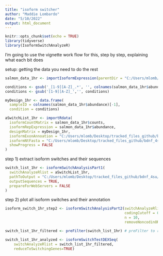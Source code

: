 ```yaml
---
title: "isoform switcher"
author: "Maddie Lombardo"
date: "5/10/2022"
output: html_document
---
```


```r
knitr::opts_chunk$set(echo = TRUE)
library(tidyverse)
library(IsoformSwitchAnalyzeR)
```

I'm going to use the vignette work flow for this, step by step, explaining what each bit does

setup: getting the data you need to do the rest
```r
salmon_data_1hr <- importIsoformExpression(parentDir = "C:/Users/mlomb/Desktop/tracked_files_github/bdnf_4su/data/Full BDNF 4SU - salmon/Full BDNF 4SU - salmon/one_hour",addIsofomIdAsColumn = TRUE)

conditions <- gsub('_[1-9][A-Z]_.*', '', colnames(salmon_data_1hr$abundance)[-1])
conditions <- gsub('[1-9][A-Z]_','', conditions)

myDesign_1hr <- data.frame(
  sampleID = colnames(salmon_data_1hr$abundance)[-1],
  condition = conditions)

aSwitchList_1hr <- importRdata(
  isoformCountMatrix = salmon_data_1hr$counts,
  isoformRepExpression = salmon_data_1hr$abundance,
  designMatrix = myDesign_1hr,
  isoformExonAnnoation = "C:/Users/mlomb/Desktop/tracked_files_github/bdnf_4su/gencode.v40.annotation.gtf.gz",
  isoformNtFasta = "C:/Users/mlomb/Desktop/tracked_files_github/bdnf_4su/gencode.v40.transcripts.fa",
  showProgress = FALSE
)
```


step 1) extract isoform switches and their sequences
```r

switch_list_1hr <- isoformSwitchAnalysisPart1(
  switchAnalyzeRlist = aSwitchList_1hr,
  pathToOutput = "C:/Users/mlomb/Desktop/tracked_files_github/bdnf_4su/data/Full BDNF 4SU - salmon/Full BDNF 4SU - salmon",
  outputSequences = TRUE,
  prepareForWebServers = FALSE
)

```


step 2) plot all isoform switches and their annotation
```r


isoform_switch_1hr_step2 <- isoformSwitchAnalysisPart2(switchAnalyzeRlist = switch_list_1hr,
                                                       codingCutoff = 0.725,
                                                       n = 10,
                                                       removeNoncodinORFs = TRUE)

switch_list_1hr_filtered <- preFilter(switch_list_1hr) # preFilter to remove lowly expressed features

switch_list_1hr_analyzed <- isoformSwitchTestDEXSeq(
    switchAnalyzeRlist = switch_list_1hr_filtered,
    reduceToSwitchingGenes=TRUE)

```

